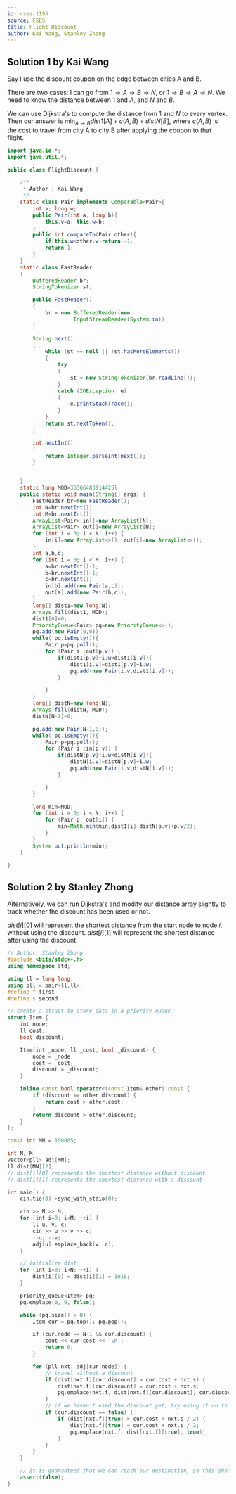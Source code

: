 ```yaml
---
id: cses-1195
source: CSES
title: Flight Discount
author: Kai Wang, Stanley Zhong
---
```


## Solution 1 by Kai Wang

Say I use the discount coupon on the edge between cities A and B.

There are two cases: I can go from $1\rightarrow A\rightarrow B\rightarrow N$, or $1\rightarrow B\rightarrow A\rightarrow N$. We need to know the distance between $1$ and $A$, and $N$ and $B$.

We can use Dijkstra's to compute the distance from $1$ and $N$ to every vertex. Then our answer is $\text{min}_{A\rightarrow B} dist1[A]+c(A,B)+distN[B]$, where $c(A,B)$ is the cost to travel from city A to city B after applying the coupon to that flight.

```java
import java.io.*;
import java.util.*;

public class FlightDiscount {

	/**
	 * Author : Kai Wang
	 */
	static class Pair implements Comparable<Pair>{
		int v; long w;
		public Pair(int a, long b){
			this.v=a; this.w=b;
		}
		public int compareTo(Pair other){
			if(this.w<other.w)return -1;
			return 1;
		}
	}
	static class FastReader
	{
		BufferedReader br;
		StringTokenizer st;

		public FastReader()
		{
			br = new BufferedReader(new
					 InputStreamReader(System.in));
		}

		String next()
		{
			while (st == null || !st.hasMoreElements())
			{
				try
				{
					st = new StringTokenizer(br.readLine());
				}
				catch (IOException  e)
				{
					e.printStackTrace();
				}
			}
			return st.nextToken();
		}

		int nextInt()
		{
			return Integer.parseInt(next());
		}


	}
	static long MOD=35566483914425l;
	public static void main(String[] args) {
		FastReader br=new FastReader();
		int N=br.nextInt();
		int M=br.nextInt();
		ArrayList<Pair> in[]=new ArrayList[N];
		ArrayList<Pair> out[]=new ArrayList[N];
		for (int i = 0; i < N; i++) {
			in[i]=new ArrayList<>(); out[i]=new ArrayList<>();
		}
		int a,b,c;
		for (int i = 0; i < M; i++) {
			a=br.nextInt()-1;
			b=br.nextInt()-1;
			c=br.nextInt();
			in[b].add(new Pair(a,c));
			out[a].add(new Pair(b,c));
		}
		long[] dist1=new long[N];
		Arrays.fill(dist1, MOD);
		dist1[0]=0;
		PriorityQueue<Pair> pq=new PriorityQueue<>();
		pq.add(new Pair(0,0));
		while(!pq.isEmpty()){
			Pair p=pq.poll();
			for (Pair i :out[p.v]) {
				if(dist1[p.v]+i.w<dist1[i.v]){
					dist1[i.v]=dist1[p.v]+i.w;
					pq.add(new Pair(i.v,dist1[i.v]));
				}

			}
		}
		long[] distN=new long[N];
		Arrays.fill(distN, MOD);
		distN[N-1]=0;

		pq.add(new Pair(N-1,0));
		while(!pq.isEmpty()){
			Pair p=pq.poll();
			for (Pair i :in[p.v]) {
				if(distN[p.v]+i.w<distN[i.v]){
					distN[i.v]=distN[p.v]+i.w;
					pq.add(new Pair(i.v,distN[i.v]));
				}

			}
		}

		long min=MOD;
		for (int i = 0; i < N; i++) {
			for (Pair p: out[i]) {
				min=Math.min(min,dist1[i]+distN[p.v]+p.w/2);
			}
		}
		System.out.println(min);
	}

}
```

## Solution 2 by Stanley Zhong

Alternatively, we can run Dijkstra's and modify our distance array slightly to track whether the discount has been used or not.

$dist[i][0]$ will represent the shortest distance from the start node to node $i$, without using the discount. $dist[i][1]$ will represent the shortest distance after using the discount.

```cpp
// Author: Stanley Zhong
#include <bits/stdc++.h>
using namespace std;

using ll = long long;
using pll = pair<ll,ll>;
#define f first
#define s second

// create a struct to store data in a priority_queue
struct Item {
	int node;
	ll cost;
	bool discount;

	Item(int _node, ll _cost, bool _discount) {
		node = _node;
		cost = _cost;
		discount = _discount;
	}

	inline const bool operator<(const Item& other) const {
		if (discount == other.discount) {
			return cost > other.cost;
		}
		return discount > other.discount;
	}
};

const int MN = 100005;

int N, M;
vector<pll> adj[MN];
ll dist[MN][2];
// dist[i][0] represents the shortest distance without discount
// dist[i][1] represents the shortest distance with a discount

int main() {
	cin.tie(0)->sync_with_stdio(0);

	cin >> N >> M;
	for (int i=0; i<M; ++i) {
		ll u, v, c;
		cin >> u >> v >> c;
		--u; --v;
		adj[u].emplace_back(v, c);
	}

	// initialize dist
	for (int i=0; i<N; ++i) {
		dist[i][0] = dist[i][1] = 1e18;
	}

	priority_queue<Item> pq;
	pq.emplace(0, 0, false);

	while (pq.size() > 0) {
		Item cur = pq.top(); pq.pop();

		if (cur.node == N-1 && cur.discount) {
			cout << cur.cost << '\n';
			return 0;
		}

		for (pll nxt: adj[cur.node]) {
			// travel without a discount
			if (dist[nxt.f][cur.discount] > cur.cost + nxt.s) {
				dist[nxt.f][cur.discount] = cur.cost + nxt.s;
				pq.emplace(nxt.f, dist[nxt.f][cur.discount], cur.discount);
			}
			// if we haven't used the discount yet, try using it on this edge
			if (cur.discount == false) {
				if (dist[nxt.f][true] > cur.cost + nxt.s / 2) {
					dist[nxt.f][true] = cur.cost + nxt.s / 2;
					pq.emplace(nxt.f, dist[nxt.f][true], true);
				}
			}
		}
	}

	// it is guaranteed that we can reach our destination, so this should never happen
	assert(false);
}
```
